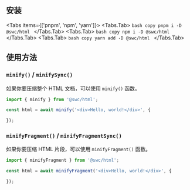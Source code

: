 
## 安装

<Tabs items={['pnpm', 'npm', 'yarn']}>
  <Tabs.Tab>
    ```bash copy
    pnpm i -D @swc/html
    ```
  </Tabs.Tab>
  <Tabs.Tab>
    ```bash copy
    npm i -D @swc/html
    ```
  </Tabs.Tab>
  <Tabs.Tab>
    ```bash copy
    yarn add -D @swc/html
    ```
  </Tabs.Tab>
</Tabs>

## 使用方法

### `minify()` / `minifySync()`

如果你要压缩整个 HTML 文档，可以使用 `minify()` 函数。

```typescript
import { minify } from '@swc/html';

const html = await minify('<div>Hello, world!</div>', {

});
```

### `minifyFragment()` / `minifyFragmentSync()`

如果你要压缩 HTML 片段，可以使用 `minifyFragment()` 函数。

```typescript
import { minifyFragment } from '@swc/html';

const html = await minifyFragment('<div>Hello, world!</div>', {

});
```
